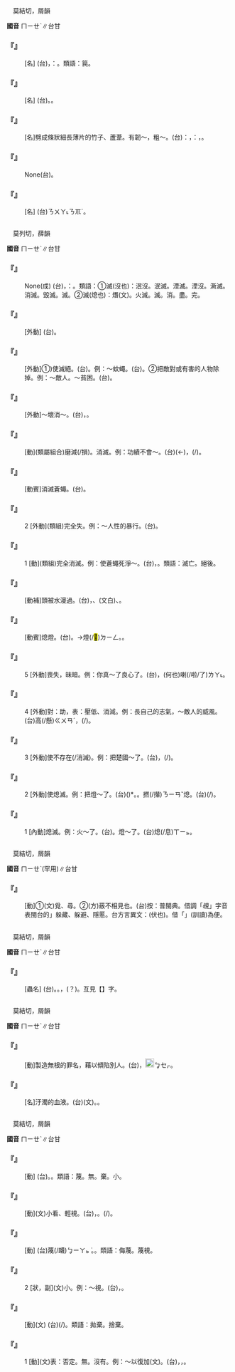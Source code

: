 
=={{ruby|篾|ㄇㄧㄝˋ}}==

　莫結切，屑韻

'''國音''' <rt>ㄇㄧㄝˋ</rt>∥台甘

    

==='''『{{ruby|竹|ㄓㄨˊ}}{{ruby|篾|ㄇㄧㄝˋ}}』'''===
: [名] (台){{ruby|竹|ㄉㄧㆤㆶ}}{{ruby|篾|ㆠㄧㆷ ͘}}，{{ruby|簡|ㄍㄢˋ}}{{ruby|稱|ㄑㄧㄥ}}：{{ruby|篾|ㆠㄧㆷ ͘}}{{ruby|仔|ㄚ}}。類語：笢。
    

==='''『{{ruby|韌|ㄖㄣˋ}}{{ruby|篾|ㄇㄧㄝˋ}}』'''===
: [名] (台){{ruby|篾|ㆠㄧㆷ ͘}}{{ruby|青|ㄑㄧㄥ}}{{ruby|/|ㄘㆥ}}{{ruby|/|ㄑㆪ}}。{{ruby|篾|ㆠㄧㆷ ͘}}{{ruby|皮|ㄆㄨㆤˊ}}{{ruby|/|ㄆㆤˊ}}。
    

==='''『{{ruby|篾|ㄇㄧㄝˋ}}』'''===
: [名]劈成條狀細長薄片的竹子、蘆葦。有韌～，粗～。(台){{ruby|台|ㄉㄞˊ}}{{ruby|語|ㆣㄧˋ}}{{ruby|/|ㆣㄧˋ}}{{ruby|專|ㄗㄨㄢ}}{{ruby|指|ㄐㄧˋ}}：{{ruby|竹|ㄉㄧㆤㆶ}}{{ruby|篾|ㆠㄧㆷ ͘}}，{{ruby|分|ㄏㄨㄣ}}{{ruby|為|ㄨㄧˊ}}：{{ruby|篾|ㆠㄧㆷ ͘}}{{ruby|青|ㄑㄧㄥ}}{{ruby|/|ㄘㆥ}}{{ruby|/|ㄑㆪ}}，{{ruby|篾|ㆠㄧㆷ ͘}}{{ruby|<mark>&#xf9364;</mark>|ㄋㆭˊ}}。
    

==='''『{{ruby|蘆|ㄌㄨˊ}}{{ruby|篾|ㄇㄧㄝˋ}}{{ruby|兒|ㄦ}}』'''===
: None(台){{ruby|蘆|ㄌㆦˊ}}{{ruby|葦|ㄨㄧˋ}}{{ruby|丌|ㆤ}}{{ruby|薄|ㄅㄜㆷ ͘}}{{ruby|片|ㄆㆪ˪}}{{ruby|歸|ㄍㄨㄧ˫}}{{ruby|條|ㄉㄧㄠˊ}}{{ruby|丌|ㆤ}}。
    

==='''『{{ruby|粗|ㄘㄨ}}{{ruby|篾|ㄇㄧㄝˋ}}』'''===
: [名] (台){{ruby|篾|ㆠㄧㆷ ͘}}<rt>ㄋㄨㄚ˪</rt><rt>ㄋㆭˊ</rt>。
    

=={{ruby|滅|ㄇㄧㄝˋ}}==

　莫列切，薛韻

'''國音''' <rt>ㄇㄧㄝˋ</rt>∥台甘

    

==='''『{{ruby|滅|ㄇㄧㄝˋ}}{{ruby|此|ㄘˇ}}{{ruby|朝|ㄓㄠ}}{{ruby|食|ㄕˊ}}』'''===
: None(成) (台){{ruby|第|ㄉㄞ˫}}{{ruby|先|ㄒㄧㄥ}}{{ruby|消|ㄒㄧㄠ}}{{ruby|滅|ㆠㄧㄚㆵ ͘}}{{ruby|敵|ㄉㄧㆤㆶ}}{{ruby|人|ㄌㄧㄣˊ}}{{ruby|/|ㆢㄧㄣˊ}}{{ruby|則|ㄐㄧㄚㆷ}}{{ruby|來|ㄌㄞˊ}}{{ruby|食|ㄐㄧㄚㆷ ͘}}{{ruby|早|ㄗㄚˋ}}{{ruby|飯|ㄅㆭ˫}}，{{ruby|是|ㄒㄧ˫}}{{ruby|講|ㄍㆲˋ}}{{ruby|→|ㄍㆲ}}：{{ruby|愛|ㄞ˪}}{{ruby|趕|ㄍㄨㆩˋ}}{{ruby|緊|ㄍㄧㄣˋ}}{{ruby|消|ㄒㄧㄠ}}{{ruby|滅|ㆠㄧㄚㆵ ͘}}{{ruby|敵|ㄉㄧㆤㆶ}}{{ruby|人|ㄌㄧㄣˊ}}{{ruby|/|ㆢㄧㄣˊ}}{{ruby|<mark>&#xffa45;</mark>|ㆠㆤ˫}}{{ruby|/|ㆠㄨㆤ˫}}{{ruby|顧|ㄍㆦ˪}}{{ruby|得|ㄉㄧㆤㆶ}}{{ruby|/|ㄉㄧㆵ}}{{ruby|食|ㄐㄧㄚㆷ ͘}}{{ruby|飯|ㄅㆭ˫}}。類語：①滅(沒也)：泯沒。泯滅。湮滅。湮沒。澌滅。消滅。毀滅。{{ruby|殄|ㄊㄧㄢˇ}}滅。②滅(熄也)：熸(文)。火滅。滅。消。盡。完。
    

==='''『{{ruby|熄|ㄒㄧˊ}}{{ruby|滅|ㄇㄧㄝˋ}}』'''===
: [外動] (台){{ruby|扑|ㄆㄚㆷ}}{{ruby|熄|ㄒㄧㆵ}}。
    

==='''『{{ruby|消|ㄒㄧㄠ}}{{ruby|滅|ㄇㄧㄝˋ}}』'''===
: [外動]①)使滅絕。(台){{ruby|除|ㄉㄨˊ}}{{ruby|/|ㄉㄧˊ}}。例：～蚊蠅。(台){{ruby|除|ㄉㄧˊ}}{{ruby|/|ㄉㄨˊ}}{{ruby|胡|ㄏㆦˊ}}{{ruby|蠅|ㄒㄧㄣˊ}}{{ruby|蚊|ㆠㄤˋ}}{{ruby|仔|ㄚ}}。②把敵對或有害的人物除掉。例：～敵人。～貧困。(台){{ruby|消|ㄒㄧㄠ}}{{ruby|滅|ㆠㄧㄚㆵ ͘}}{{ruby|敵|ㄉㄧㆤㆶ}}{{ruby|人|ㆢㄧㄣˊ}}{{ruby|/|ㄌㄧㄣˊ}}。
    

==='''『{{ruby|毀|ㄏㄨㄟˇ}}{{ruby|滅|ㄇㄧㄝˋ}}』'''===
: [外動]～壞消～。(台){{ruby|破|ㄆㆦ˪}}{{ruby|/|ㄆㄜ˪}}{{ruby|壞|ㄏㄨㄞ˫}}，{{ruby|毀|ㄏㄨㄧˋ}}{{ruby|無|ㆠㄜˊ}}{{ruby|去|ㄎㄧ˪}}。
    

==='''『{{ruby|磨|ㄇㄛˊ}}{{ruby|滅|ㄇㄧㄝˋ}}』'''===
: [動](類屬組合)磨減(/損)。消滅。例：功績不會～。(台){{ruby|功|ㄍㆲ}}{{ruby|勞|ㄌㆦˊ}}{{ruby|/|ㄌㄜˊ}}{{ruby|<mark>&#xffa45;</mark>|ㆠㆤ˫}}{{ruby|/|ㆠㄨㆤ˫}}{{ruby|滅|ㆠㄧㄚㆵ ͘}}(←{{ruby|<mark>&#xffbdd;</mark>|ㄨㄧ}}){{ruby|無|ㆠㄜˊ}}{{ruby|去|ㄎㄧ˪}}，{{ruby|永|ㄧㄥˋ}}{{ruby|遠|ㄨㄢˋ}}{{ruby|受|ㄒㄧㄨ˫}}{{ruby|人|ㄌㄤˊ}}{{ruby|紀|ㄍㄧˋ}}(/{{ruby|記|ㄍㄧ˪}}){{ruby|念|ㄌㄧㆰ˫}}。
    

==='''『{{ruby|滅|ㄇㄧㄝˋ}}{{ruby|蠅|ㄧㄥˊ}}』'''===
: [動賓]消滅蒼蠅。(台){{ruby|除|ㄉㄧˊ}}{{ruby|/|ㄉㄨˊ}}{{ruby|胡|ㄏㆦˊ}}{{ruby|蠅|ㄒㄧㄣˊ}}。
    

==='''『{{ruby|滅|ㄇㄧㄝˋ}}{{ruby|絕|ㄐㄩㄝˊ}}』'''===
:2  [外動](類組)完全{{ruby|喪|ㄙㄤˋ}}失。例：～人性的暴行。(台){{ruby|喪|ㄙㆲ˪}}{{ruby|失|ㄒㄧㆵ}}{{ruby|人|ㄌㄧㄣˊ}}{{ruby|/|ㆢㄧㄣˊ}}{{ruby|性|ㄒㄧㄥ˪}}{{ruby|丌|ㆤ}}{{ruby|歹|ㄆㆮˋ}}{{ruby|/|ㄆㄞˋ}}{{ruby|行|ㄏㄧㄥˊ}}{{ruby|為|ㄨㄧˊ}}。
    

==='''『{{ruby|滅|ㄇㄧㄝˋ}}{{ruby|絕|ㄐㄩㄝˊ}}』'''===
:1  [動](類組)完全消滅。例：使蒼蠅死淨～。(台){{ruby|付|ㄏㆦ˫}}{{ruby|胡|ㄏㆦˊ}}{{ruby|蠅|ㄒㄧㄣˊ}}{{ruby|死|·ㄒㄧˋ}}{{ruby|了|ㄌㄧㄠˋ}}{{ruby|了|ㄌㄧㄠˋ}}，{{ruby|無|ㆠㄜˊ}}{{ruby|留|ㄌㄠˊ}}{{ruby|半|ㄅㄨㆩ˪}}{{ruby|隻|ㄐㄧㄚㆷ}}。類語：滅亡。絕後。
    

==='''『{{ruby|滅|ㄇㄧㄝˋ}}{{ruby|頂|ㄉㄧㄥˇ}}』'''===
: [動補]頭被水漫過。(台){{ruby|水|ㄗㄨㄧˋ}}{{ruby|淹|ㄧㆬ}}{{ruby|過|ㄍㆤ˪}}{{ruby|/|ㄍㄨㆤ˪}}{{ruby|頭|ㄊㄠˊ}}{{ruby|殼|ㄎㄚㆶ}}{{ruby|頂|ㄉㄧㄥˋ}}，{{ruby|沉|ㄉㄧㆬˊ}}{{ruby|去|ㄎㄧ˪}}、{{ruby|沈|ㄉㄧㆬˊ}}{{ruby|沒|ㆠㄨㆵ ͘}}(文白)、{{ruby|淹|ㄧㆬ}}{{ruby|死|·ㄒㄧˋ}}。
    

==='''『{{ruby|滅|ㄇㄧㄝˋ}}{{ruby|燈|ㄉㄥ}}』'''===
: [動賓]熄燈。(台){{ruby|歕|ㄅㄨㄣˊ}}{{ruby|花|ㄏㄨㄚ}}{{ruby|燈|ㄉㄧㄥ}}{{ruby|火|ㄏㆤˋ}}{{ruby|/|ㄏㄨㆤˋ}}{{ruby|/|ㄏㄜˋ}}。→{{ruby|禁|ㄍㄧㆬ˪}}{{ruby|電|ㄉㄧㄢ˫}}燈(/<mark>&#xf935c;</mark>)<rt>ㄉㄧㄥ</rt>。{{ruby|鏇|ㄗㄨㄣ˫}}{{ruby|/|ㄗㄨㄢ˫}}{{ruby|熄|ㄒㄧㆵ}}。
    

==='''『{{ruby|滅|ㄇㄧㄝˋ}}』'''===
:5  [外動]喪失，昧暗。例：你真～了良心了。(台){{ruby|汝|ㄌㄧˋ}}{{ruby|真|ㄐㄧㄣ}}{{ruby|無|ㆠㄜˊ}}{{ruby|良|ㄌㄧㆲˊ}}{{ruby|心|ㄒㄧㆬ}}，{{ruby|良|ㄌㄧㆲˊ}}{{ruby|心|ㄒㄧㆬ}}{{ruby|對|ㄉㄨㄧ˪}}{{ruby|底|ㄉㄜˋ}}(何也){{ruby|位|ㄨㄧ˫}}{{ruby|去|ㄎㄧ˪}}喇(/啦/了)<rt>ㄌㄚ˪</rt>。
    

==='''『{{ruby|滅|ㄇㄧㄝˋ}}』'''===
:4  [外動]對：助{{ruby|長|ㄓㄤˇ}}，表：壓低、消減。例：長自己的志氣，～敵人的威風。(台){{ruby|升|ㄒㄧㄥ}}高(/懸)<rt>ㄍㄨㄢˊ</rt>{{ruby|自|ㄗㄨ˫}}{{ruby|己|ㄍㄧˋ}}{{ruby|丌|ㆤ}}{{ruby|志|ㄐㄧ˪}}{{ruby|氣|ㄎㄧ˪}}，{{ruby|<mark>&#xffb56;</mark>|ㄑㄧㆷ ͘}}(/{{ruby|壓|ㄑㄧㆷ ͘}}{{ruby|/|ㄚㆴ ͘}}){{ruby|倒|ㄉㄜ˪}}{{ruby|敵|ㄉㄧㆤㆶ ͘}}{{ruby|人|ㆢㄧㄣˊ}}{{ruby|/|ㄌㄧㄣˊ}}{{ruby|丌|ㆤ}}{{ruby|威|ㄨㄧ}}{{ruby|勢|ㄙㆤ˪}}。
    

==='''『{{ruby|滅|ㄇㄧㄝˋ}}』'''===
:3  [外動]使不存在(/消滅)。例：把楚國～了。(台){{ruby|將|ㄐㄧㆲ}}{{ruby|楚|ㄘㆦˋ}}{{ruby|國|ㄍㆦㆶ}}{{ruby|滅|ㆠㄧㄚㆵ ͘}}{{ruby|去|ㄎㄧ˪}}，{{ruby|攻|ㄍㆲ}}(/{{ruby|扑|ㄆㄚㆷ}}){{ruby|滅|ㆠㄧㄚㆵ ͘}}{{ruby|楚|ㄘㄜˋ}}{{ruby|國|ㄍㆦㆶ}}。
    

==='''『{{ruby|滅|ㄇㄧㄝˋ}}』'''===
:2  [外動]使熄滅。例：把燈～了。(台){{ruby|將|ㄐㄧㆲ}}{{ruby|燈|ㄉㄧㄥ}}({{ruby|火|ㄏㆤˋ}}{{ruby|/|ㄏㄨㆤˋ}}{{ruby|/|ㄏㄜˋ}}){{ruby|創|ㄘㆲ˪}}{{ruby|付|ㄏㆦ˫}}{{ruby|花|ㄏㄨㄚ}}*。{{ruby|燈|ㄉㄧㄥ}}{{ruby|火|ㄏㆤˋ}}{{ruby|/|ㄏㄨㆤˋ}}{{ruby|/|ㄏㄜˋ}}{{ruby|歕|ㄅㄨㄣˊ}}{{ruby|付|ㄏㆦ˫}}{{ruby|熄|ㄒㄧㆵ}}。撚(/攆)<rt>ㄋㄧㄢˇ</rt>熄。(台){{ruby|電|ㄉㄧㄢ˫}}{{ruby|燈|ㄉㄧㄥ}}{{ruby|鏇|ㄗㄨㄢ˫}}{{ruby|/|ㄗㄨㄣ˫}}(/{{ruby|禁|ㄍㄧㆬ˪}}){{ruby|熄|ㄒㄧㆵ}}。
    

==='''『{{ruby|滅|ㄇㄧㄝˋ}}』'''===
:1  [內動]熄滅。例：火～了。(台){{ruby|火|ㄏㆤˋ}}{{ruby|/|ㄏㄨㆤˋ}}{{ruby|/|ㄏㄜˋ}}{{ruby|熄|ㄒㄧㆵ}}{{ruby|去|ㄎㄧ˪}}。燈～了。(台){{ruby|燈|ㄉㄧㄥ}}熄(/息)<rt>ㄒㄧㆵ</rt>{{ruby|去|ㄎㄧ˪}}。
    

=={{ruby|覕|ㄇㄧㄝˋ}}==

　莫結切，屑韻

'''國音''' <rt>ㄇㄧㄝˋ</rt>(罕用)∥台甘

    

==='''『{{ruby|覕|ㄇㄧㄝˋ}}』'''===
: [動]①(文)覓、尋。②(方)蔽不相見也。(台)按：普閩典。借調「覕」字音表閩台的{{ruby|「|ㆠㄧㆷ}}」躲藏、躲避、隱慝。台方言異文：{{ruby|宓|ㆠㄧㆵ ͘}}{{ruby|→|ㆠㄧㆷ}}(伏也)。借「{{ruby|慝|ㆠㄧㆷ}}」(訓讀)為便。
    

=={{ruby|蠛|ㄇㄧㄝˋ}}==

　莫結切，屑韻

'''國音''' <rt>ㄇㄧㄝˋ</rt>∥台甘

    

==='''『{{ruby|蠛|ㄇㄧㄝˋ}}{{ruby|蠓|ㄇㄥˇ}}』'''===
: [蟲名] (台){{ruby|蠓|ㆠㄤˋ}}{{ruby|仔|ㄚ}}。{{ruby|小|ㄒㄧㄜˋ}}{{ruby|蚊|ㆠㄤˋ}}。{{ruby|( )|ㄆㄧㄣˊ}}{{ruby|仔|ㄚ}}，{{ruby|蚊|ㆠㄤˋ}}{{ruby|蚋|ㆡㄨㆤ˫}}(？){{ruby|丌|ㆤ}}{{ruby|類|ㄌㄨㄧ˫}}。互見【{{ruby|蠓|ㄇㄥˇ}}】字。
    

=={{ruby|衊|ㄇㄧㄝˋ}}==

　莫結切，屑韻

'''國音''' <rt>ㄇㄧㄝˋ</rt>∥台甘

    

==='''『{{ruby|誣|ㄨˊ}}{{ruby|衊|ㄇㄧㄝˋ}}』'''===
: [動]製造無根的罪名，藉以傾陷別人。(台){{ruby|做|ㄗㄨㆤ˪}}{{ruby|/|ㄗㄜ˪}}{{ruby|話|ㄨㆤ˫}}{{ruby|撋|ㄋㄨㄚˋ}}{{ruby|別|ㄅㄚㆵ ͘}}{{ruby|人|ㄌㄤˊ}}，{{ruby|企|ㄎㄧ˪}}{{ruby|圖|ㄉㆦˊ}}[[File:fa49.png|20px]]<rt>ㆠㆤㆷ</rt>{{ruby|/|ㆠㄨㆤㆷ}}{{ruby|陷|ㄏㆰ˫}}{{ruby|害|ㄏㄞ˫}}{{ruby|人|·ㄌㄤˊ}}。
    

==='''『{{ruby|衊|ㄇㄧㄝˋ}}』'''===
: [名]汙濁的血液。(台)(文){{ruby|烏|ㆦ}}{{ruby|血|ㄏㄨㄧㆷ}}。{{ruby|流|ㄌㄠˊ}}{{ruby|鼻|ㄆㆪ˫}}{{ruby|血|ㄏㄨㄧㆷ}}。
    

=={{ruby|蔑|ㄇㄧㄝˋ}}==

　莫結切，屑韻

'''國音''' <rt>ㄇㄧㄝˋ</rt>∥台甘

    

==='''『{{ruby|侮|ㄨˇ}}{{ruby|蔑|ㄇㄧㄝˋ}}』'''===
: [動] (台){{ruby|侮|ㆠㄨˋ}}{{ruby|辱|ㄌㄧㆦㆶ ͘}}{{ruby|/|ㆢㄧㆦㆶ ͘}}。{{ruby|欺|ㄎㄧ}}{{ruby|負|ㄏㄨ˫}}。類語：蔑。無。棄。小。
    

==='''『{{ruby|蔑|ㄇㄧㄝˋ}}{{ruby|視|ㄕˋ}}』'''===
: [動](文)小看、輕視。(台){{ruby|輕|ㄎㄧㄣ}}{{ruby|蔑|ㆠㄧㄚㆵ ͘}}，{{ruby|看|ㄎㄨㆩ˪}}{{ruby|無|ㆠㄜˊ}}{{ruby|重|ㄉㄤ˫}}。{{ruby|看|ㄎㄨㆩ˪}}{{ruby|人|ㄌㄤˊ}}{{ruby|無|ㆠㄜˊ}}(/{{ruby|不|ㆬ˫}}){{ruby|起|ㄎㄧˋ}}。
    

==='''『{{ruby|汙|ㄨ}}{{ruby|蔑|ㄇㄧㄝˋ}}』'''===
: [動] (台){{ruby|誣|ㆠㄨˊ}}蔑(/衊)<rt>ㆠㄧㄚㆵ ͘</rt>。{{ruby|沾|ㄉㄧㆰ}}{{ruby|汙|ㄨ}}。類語：侮蔑。蔑視。
    

==='''『{{ruby|蔑|ㄇㄧㄝˋ}}』'''===
:2  [狀，副](文)小。例：～視。(台){{ruby|看|ㄎㄨㆩ˪}}{{ruby|輕|ㄎㄧㄣ}}，{{ruby|看|ㄎㄨㆩ˪}}{{ruby|無|ㆠㄜˊ}}{{ruby|起|ㄎㄧˋ}}。
    

==='''『{{ruby|蔑|ㄇㄧㄝˋ}}{{ruby|棄|ㄑㄧˋ}}』'''===
: [動](文) (台){{ruby|看|ㄎㄨㆩ˪}}{{ruby|無|ㆠㄜˊ}}{{ruby|起|ㄎㄧˋ}}{{ruby|拋|ㄆㄠ}}{{ruby|<mark>&#xffaf0;</mark>|ㄏㆪ˪}}{{ruby|<mark>&#xffa58;</mark>|ㄙㄚㆶ}}{{ruby|去|ㄎㄧ˪}}(/{{ruby|掞|ㄉㄢ˪}}{{ruby|<mark>&#xffaf0;</mark>|ㄏㄧㄚㆵ}}{{ruby|/|ㄏㆪ˪}}{{ruby|<mark>&#xffa58;</mark>|ㄙㄚㆶ}}{{ruby|/|ㄍㄚㆶ ͘}})。類語：拋棄。捨棄。
    

==='''『{{ruby|蔑|ㄇㄧㄝˋ}}』'''===
:1  [動](文)表：否定。無。沒有。例：～以復加(文)。(台){{ruby|無|ㆠㄜˊ}}{{ruby|以|ㄧˋ}}{{ruby|再|ㄗㄞ˪}}{{ruby|加|ㄍㄚ}}，{{ruby|無|ㆠㄜˊ}}{{ruby|通|ㄊㄤ}}{{ruby|較|ㄎㄚㆷ}}{{ruby|加|ㄍㆤ}}，{{ruby|已|ㄧˋ}}{{ruby|經|ㄍㄧㄥ}}{{ruby|達|ㄉㄚㆵ ͘}}{{ruby|到|ㄍㄠ˪}}{{ruby|極|ㄍㄧㆤㆶ ͘}}{{ruby|點|ㄉㄧㆰˋ}}。
    
